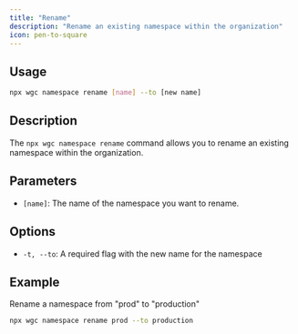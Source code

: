 ```yaml
---
title: "Rename"
description: "Rename an existing namespace within the organization"
icon: pen-to-square
---
```


## Usage

```bash
npx wgc namespace rename [name] --to [new name]
```

## Description

The `npx wgc namespace rename` command allows you to rename an existing namespace within the organization.

## **Parameters**

- `[name]`: The name of the namespace you want to rename.

## Options

- `-t, --to`: A required flag with the new name for the namespace

## **Example**

Rename a namespace from "prod" to "production"

```bash
npx wgc namespace rename prod --to production
```
